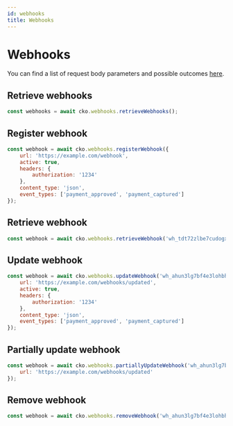 ```yaml
---
id: webhooks
title: Webhooks
---
```


# Webhooks

You can find a list of request body parameters and possible outcomes [here](https://api-reference.checkout.com/#tag/Webhooks).

## Retrieve webhooks

```js
const webhooks = await cko.webhooks.retrieveWebhooks();
```

## Register webhook

```js
const webhook = await cko.webhooks.registerWebhook({
    url: 'https://example.com/webhook',
    active: true,
    headers: {
        authorization: '1234'
    },
    content_type: 'json',
    event_types: ['payment_approved', 'payment_captured']
});
```

## Retrieve webhook

```js
const webhook = await cko.webhooks.retrieveWebhook('wh_tdt72zlbe7cudogxdgit6nwk6i');
```

## Update webhook

```js
const webhook = await cko.webhooks.updateWebhook('wh_ahun3lg7bf4e3lohbhni65335u', {
    url: 'https://example.com/webhooks/updated',
    active: true,
    headers: {
        authorization: '1234'
    },
    content_type: 'json',
    event_types: ['payment_approved', 'payment_captured']
});
```

## Partially update webhook

```js
const webhook = await cko.webhooks.partiallyUpdateWebhook('wh_ahun3lg7bf4e3lohbhni65335u', {
    url: 'https://example.com/webhooks/updated'
});
```

## Remove webhook

```js
const webhook = await cko.webhooks.removeWebhook('wh_ahun3lg7bf4e3lohbhni65335u');
```
